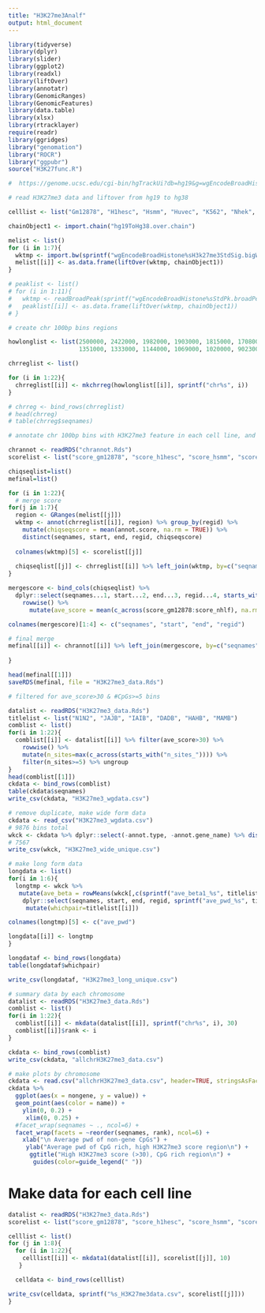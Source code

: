 ```yaml
---
title: "H3K27me3Analf"
output: html_document
---
```


```r

library(tidyverse)
library(dplyr)
library(slider)
library(ggplot2)
library(readxl)
library(liftOver)
library(annotatr)
library(GenomicRanges)
library(GenomicFeatures)
library(data.table)
library(xlsx)
library(rtracklayer)
require(readr)
library(ggridges)
library("genomation")
library("ROCR")
library("ggpubr")
source("H3K27func.R")
```



```r

#  https://genome.ucsc.edu/cgi-bin/hgTrackUi?db=hg19&g=wgEncodeBroadHistone

# read H3K27me3 data and liftover from hg19 to hg38 

celllist <- list("Gm12878", "H1hesc", "Hsmm", "Huvec", "K562", "Nhek", "Nhlf")

chainObject1 <- import.chain("hg19ToHg38.over.chain")

melist <- list()
for (i in 1:7){
  wktmp <- import.bw(sprintf("wgEncodeBroadHistone%sH3k27me3StdSig.bigWig", celllist[[i]]))
  melist[[i]] <- as.data.frame(liftOver(wktmp, chainObject1))
}

# peaklist <- list()
# for (i in 1:11){
#   wktmp <- readBroadPeak(sprintf("wgEncodeBroadHistone%sStdPk.broadPeak.gz", samplelist[[i]]), track.line=FALSE, zero.based=TRUE)
#   peaklist[[i]] <- as.data.frame(liftOver(wktmp, chainObject1))
# }

```

```r

# create chr 100bp bins regions

howlonglist <- list(2500000, 2422000, 1982000, 1903000, 1815000, 1708000, 1594000, 1451000, 1384000, 1338000,
                    1351000, 1333000, 1144000, 1069000, 1020000, 902300, 832500, 802700, 590000, 643400, 467000, 508100)

chrreglist <- list()

for (i in 1:22){
  chrreglist[[i]] <- mkchrreg(howlonglist[[i]], sprintf("chr%s", i))
}

# chrreg <- bind_rows(chrreglist)
# head(chrreg)
# table(chrreg$seqnames)

```











```r

# annotate chr 100bp bins with H3K27me3 feature in each cell line, and calculate average H3K27me3 scores across the 7 cell lines for each bin

chrannot <- readRDS("chrannot.Rds")
scorelist <- list("score_gm12878", "score_h1hesc", "score_hsmm", "score_huvec", "score_k562", "score_nhec", "score_nhlf")

chiqseqlist=list()
mefinal=list()

for (i in 1:22){
  # merge score
for(j in 1:7){
  region <- GRanges(melist[[j]])
  wktmp <- annot(chrreglist[[i]], region) %>% group_by(regid) %>% 
    mutate(chiqseqscore = mean(annot.score, na.rm = TRUE)) %>% 
    distinct(seqnames, start, end, regid, chiqseqscore) 
    
  colnames(wktmp)[5] <- scorelist[[j]]
     
  chiqseqlist[[j]] <- chrreglist[[i]] %>% left_join(wktmp, by=c("seqnames", "start", "end", "regid"))
}

mergescore <- bind_cols(chiqseqlist) %>% 
  dplyr::select(seqnames...1, start...2, end...3, regid...4, starts_with("score_") ) %>% 
    rowwise() %>% 
      mutate(ave_score = mean(c_across(score_gm12878:score_nhlf), na.rm = TRUE)) %>% ungroup()

colnames(mergescore)[1:4] <- c("seqnames", "start", "end", "regid")

# final merge
mefinal[[i]] <- chrannot[[i]] %>% left_join(mergescore, by=c("seqnames", "start", "end", "regid")) 
  
}

head(mefinal[[1]])
saveRDS(mefinal, file = "H3K27me3_data.Rds")

```

```r

# filtered for ave_score>30 & #CpGs>=5 bins

datalist <- readRDS("H3K27me3_data.Rds")
titlelist <- list("N1N2", "JAJB", "IAIB", "DADB", "HAHB", "MAMB")
comblist <- list()
for(i in 1:22){
  comblist[[i]] <- datalist[[i]] %>% filter(ave_score>30) %>% 
    rowwise() %>% 
    mutate(n_sites=max(c_across(starts_with("n_sites_")))) %>% 
    filter(n_sites>=5) %>% ungroup
}
head(comblist[[1]])
ckdata <- bind_rows(comblist)
table(ckdata$seqnames)
write_csv(ckdata, "H3K27me3_wgdata.csv")

# remove duplicate, make wide form data
ckdata <- read_csv("H3K27me3_wgdata.csv")
# 9876 bins total
wkck <- ckdata %>% dplyr::select(-annot.type, -annot.gene_name) %>% distinct()
# 7567
write_csv(wkck, "H3K27me3_wide_unique.csv")

# make long form data
longdata <- list()
for(i in 1:6){
  longtmp <- wkck %>%  
   mutate(ave_beta = rowMeans(wkck[,c(sprintf("ave_beta1_%s", titlelist[[i]]), sprintf("ave_beta2_%s", titlelist[[i]]))], na.rm=TRUE)) %>% 
    dplyr::select(seqnames, start, end, regid, sprintf("ave_pwd_%s", titlelist[[i]]), ave_beta) %>% 
     mutate(whichpair=titlelist[[i]])

colnames(longtmp)[5] <- c("ave_pwd")

longdata[[i]] <- longtmp
}

longdataf <- bind_rows(longdata) 
table(longdataf$whichpair)

write_csv(longdataf, "H3K27me3_long_unique.csv")


```


```r
# summary data by each chromosome
datalist <- readRDS("H3K27me3_data.Rds")
comblist <- list()
for(i in 1:22){
  comblist[[i]] <- mkdata(datalist[[i]], sprintf("chr%s", i), 30)
  comblist[[i]]$rank <- i
}

ckdata <- bind_rows(comblist)
write_csv(ckdata, "allchrH3K27me3_data.csv")

```

```r
# make plots by chromosome
ckdata <- read.csv("allchrH3K27me3_data.csv", header=TRUE, stringsAsFactors=FALSE)
ckdata %>% 
  ggplot(aes(x = nongene, y = value)) +
  geom_point(aes(color = name)) +
    ylim(0, 0.2) +
     xlim(0, 0.25) +
  #facet_wrap(seqnames ~ ., ncol=6) +
  facet_wrap(facets = ~reorder(seqnames, rank), ncol=6) +
    xlab("\n Average pwd of non-gene CpGs") +
     ylab("Average pwd of CpG rich, high H3K27me3 score region\n") +
      ggtitle("High H3K27me3 score (>30), CpG rich region\n") + 
       guides(color=guide_legend(" "))

```

# Make data for each cell line

```r

datalist <- readRDS("H3K27me3_data.Rds")
scorelist <- list("score_gm12878", "score_h1hesc", "score_hsmm", "score_huvec", "score_k562", "score_nhec", "score_nhlf", "ave_score")

celllist <- list()
for (j in 1:8){
  for (i in 1:22){
    celllist[[i]] <- mkdata1(datalist[[i]], scorelist[[j]], 10)
   }

  celldata <- bind_rows(celllist)

write_csv(celldata, sprintf("%s_H3K27me3data.csv", scorelist[[j]]))
}

```





